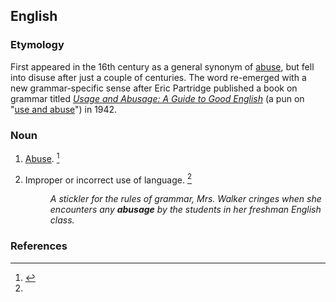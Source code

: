 ==English==

===Etymology===
First appeared in the 16th century as a general synonym of [[abuse]], but fell into disuse after just a couple of centuries. The word re-emerged with a new grammar-specific sense after Eric Partridge published a book on grammar titled ''[[w:Usage and Abusage|Usage and Abusage: A Guide to Good English]]'' (a pun on "[[use and abuse]]") in 1942.

{{rfp|en}}

===Noun===
{{en-noun|~}}

# {{lb|en|obsolete}} [[abuse|Abuse]]. {{defdate|Attested from the mid 16<sup>th</sup> century until the mid 17<sup>th</sup> century.}}<ref name=SOED>{{R:SOED5|page=10}}</ref>
# Improper or incorrect use of language. {{defdate|First attested in the mid 20th century.}}<ref name=SOED/>
#: ''A stickler for the rules of grammar, Mrs. Walker cringes when she encounters any '''abusage''' by the students in her freshman English class.''

===References===
<references/>